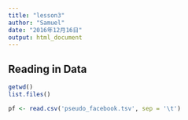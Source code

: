 ```yaml
---
title: "lesson3"
author: "Samuel"
date: "2016年12月16日"
output: html_document
---
```


## Reading in Data
```r
getwd()
list.files()

pf <- read.csv('pseudo_facebook.tsv', sep = '\t')
```